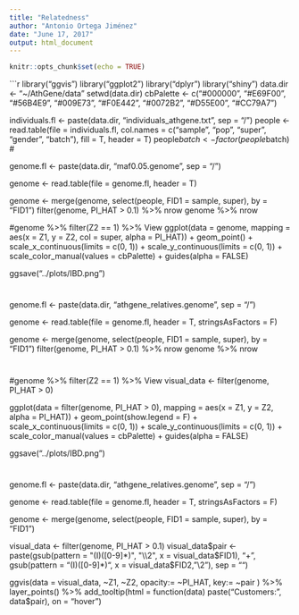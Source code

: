 ```yaml
---
title: "Relatedness"
author: "Antonio Ortega Jiménez"
date: "June 17, 2017"
output: html_document
---
```


```r
knitr::opts_chunk$set(echo = TRUE)
```

```r
library("ggvis")
library("ggplot2")
library("dplyr")
library("shiny")
data.dir <- "~/AthGene/data"
setwd(data.dir)
cbPalette <- c("#000000", "#E69F00", "#56B4E9", "#009E73", "#F0E442", "#0072B2", "#D55E00", "#CC79A7")

individuals.fl <- paste(data.dir, "individuals_athgene.txt", sep = "/")
people <- read.table(file = individuals.fl,
                     col.names = c("sample", "pop", "super", "gender", "batch"),
                     fill = T, header = T)
people$batch <- factor(people$batch)
#

genome.fl <- paste(data.dir, "maf0.05.genome", sep = "/")

genome <- read.table(file = genome.fl, header = T)

genome <- merge(genome, select(people, FID1 = sample, super), by = "FID1")
filter(genome, PI_HAT > 0.1) %>% nrow
genome %>% nrow


#genome %>% filter(Z2 == 1) %>% View
ggplot(data = genome,
       mapping = aes(x = Z1, y = Z2, col = super, alpha = PI_HAT)) +
  geom_point() +
  scale_x_continuous(limits = c(0, 1)) +
  scale_y_continuous(limits = c(0, 1)) +
  scale_color_manual(values = cbPalette) +
  guides(alpha = FALSE)

ggsave("../plots/IBD.png")

#
genome.fl <- paste(data.dir, "athgene_relatives.genome", sep = "/")

genome <- read.table(file = genome.fl, header = T, stringsAsFactors = F)

genome <- merge(genome, select(people, FID1 = sample, super), by = "FID1")
filter(genome, PI_HAT > 0.1) %>% nrow
genome %>% nrow

#
#genome %>% filter(Z2 == 1) %>% View
visual_data <- filter(genome, PI_HAT > 0)





ggplot(data = filter(genome, PI_HAT > 0),
       mapping = aes(x = Z1, y = Z2, alpha = PI_HAT)) +
  geom_point(show.legend = F) +
  scale_x_continuous(limits = c(0, 1)) +
  scale_y_continuous(limits = c(0, 1)) +
  scale_color_manual(values = cbPalette) +
  guides(alpha = FALSE)

ggsave("../plots/IBD.png")



#
genome.fl <- paste(data.dir, "athgene_relatives.genome", sep = "/")

genome <- read.table(file = genome.fl, header = T, stringsAsFactors = F)

genome <- merge(genome, select(people, FID1 = sample, super), by = "FID1")


visual_data <- filter(genome, PI_HAT > 0.1)
visual_data$pair <- 
  paste(gsub(pattern = "(I)([0-9]*)", "\\2", x = visual_data$FID1),
        "+",
        gsub(pattern = "(I)([0-9]*)", x = visual_data$FID2, "\\2"),
        sep = "")


ggvis(data = visual_data, 
      ~Z1, ~Z2,
      opacity:= ~PI_HAT,
      key:= ~pair
) %>%
  layer_points() %>%
  add_tooltip(html = function(data) paste("Customers: ", data$pair),
              on = "hover")
